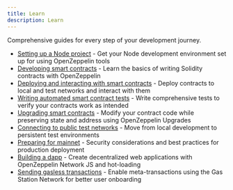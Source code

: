 ```yaml
---
title: Learn
description: Learn
---
```


Comprehensive guides for every step of your development journey.

* [Setting up a Node project](setting-up-a-node-project.mdx) - Get your Node development environment set up for using OpenZeppelin tools
* [Developing smart contracts](developing-smart-contracts.mdx) - Learn the basics of writing Solidity contracts with OpenZeppelin
* [Deploying and interacting with smart contracts](deploying-and-interacting.mdx) - Deploy contracts to local and test networks and interact with them
* [Writing automated smart contract tests](writing-automated-tests.mdx) - Write comprehensive tests to verify your contracts work as intended
* [Upgrading smart contracts](upgrading-smart-contracts.mdx) - Modify your contract code while preserving state and address using OpenZeppelin Upgrades
* [Connecting to public test networks](connecting-to-public-test-networks.mdx) - Move from local development to persistent test environments
* [Preparing for mainnet](preparing-for-mainnet.mdx) - Security considerations and best practices for production deployment
* [Building a dapp](building-a-dapp.mdx) - Create decentralized web applications with OpenZeppelin Network JS and hot-loading
* [Sending gasless transactions](sending-gasless-transactions.mdx) - Enable meta-transactions using the Gas Station Network for better user onboarding
